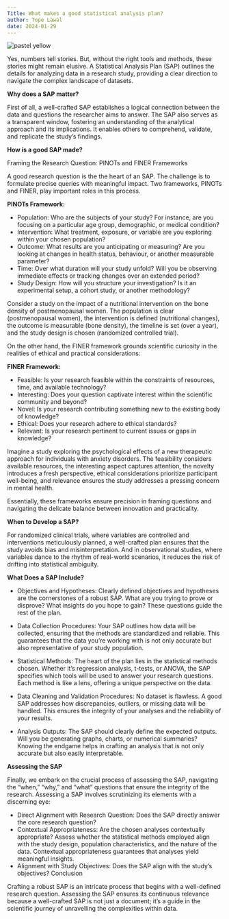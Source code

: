 ```yaml
---
Title: What makes a good statistical analysis plan?
author: Tope Lawal
date: 2024-01-29
---
```


<img src="/images/plan.jpg" alt="pastel yellow">

Yes, numbers tell stories. But, without the right tools and methods, these stories might remain elusive. A Statistical Analysis Plan (SAP) outlines the details for analyzing data in a research study, providing a clear direction to navigate the complex landscape of datasets.

**Why does a SAP matter?**

First of all, a well-crafted SAP establishes a logical connection between the data and questions the researcher aims to answer. The SAP also serves as a transparent window, fostering an understanding of the analytical approach and its implications. It enables others to comprehend, validate, and replicate the study’s findings.

**How is a good SAP made?**

Framing the Research Question: PINOTs and FINER Frameworks

A good research question is the the heart of an SAP. The challenge is to formulate precise queries with meaningful impact. Two frameworks, PINOTs and FINER, play important roles in this process.

**PINOTs Framework:**

- Population: Who are the subjects of your study? For instance, are you focusing on a particular age group, demographic, or medical condition?
- Intervention: What treatment, exposure, or variable are you exploring within your chosen population?
- Outcome: What results are you anticipating or measuring? Are you looking at changes in health status, behaviour, or another measurable parameter?
- Time: Over what duration will your study unfold? Will you be observing immediate effects or tracking changes over an extended period?
- Study Design: How will you structure your investigation? Is it an experimental setup, a cohort study, or another methodology?

Consider a study on the impact of a nutritional intervention on the bone density of postmenopausal women. The population is clear (postmenopausal women), the intervention is defined (nutritional changes), the outcome is measurable (bone density), the timeline is set (over a year), and the study design is chosen (randomized controlled trial).

On the other hand, the FINER framework grounds scientific curiosity in the realities of ethical and practical considerations:

**FINER Framework:**

- Feasible: Is your research feasible within the constraints of resources, time, and available technology?
- Interesting: Does your question captivate interest within the scientific community and beyond?
- Novel: Is your research contributing something new to the existing body of knowledge?
- Ethical: Does your research adhere to ethical standards?
- Relevant: Is your research pertinent to current issues or gaps in knowledge?

Imagine a study exploring the psychological effects of a new therapeutic approach for individuals with anxiety disorders. The feasibility considers available resources, the interesting aspect captures attention, the novelty introduces a fresh perspective, ethical considerations prioritize participant well-being, and relevance ensures the study addresses a pressing concern in mental health.

Essentially, these frameworks ensure precision in framing questions and navigating the delicate balance between innovation and practicality.

**When to Develop a SAP?**

For randomized clinical trials, where variables are controlled and interventions meticulously planned, a well-crafted plan ensures that the study avoids bias and misinterpretation. And in observational studies, where variables dance to the rhythm of real-world scenarios, it reduces the risk of drifting into statistical ambiguity.

**What Does a SAP Include?**

- Objectives and Hypotheses: Clearly defined objectives and hypotheses are the cornerstones of a robust SAP. What are you trying to prove or disprove? What insights do you hope to gain? These questions guide the rest of the plan.

- Data Collection Procedures: Your SAP outlines how data will be collected, ensuring that the methods are standardized and reliable. This guarantees that the data you’re working with is not only accurate but also representative of your study population.

- Statistical Methods: The heart of the plan lies in the statistical methods chosen. Whether it’s regression analysis, t-tests, or ANOVA, the SAP specifies which tools will be used to answer your research questions. Each method is like a lens, offering a unique perspective on the data.

- Data Cleaning and Validation Procedures: No dataset is flawless. A good SAP addresses how discrepancies, outliers, or missing data will be handled. This ensures the integrity of your analyses and the reliability of your results.

- Analysis Outputs: The SAP should clearly define the expected outputs. Will you be generating graphs, charts, or numerical summaries? Knowing the endgame helps in crafting an analysis that is not only accurate but also easily interpretable.

**Assessing the SAP**

Finally, we embark on the crucial process of assessing the SAP, navigating the “when,” “why,” and “what” questions that ensure the integrity of the research. Assessing a SAP involves scrutinizing its elements with a discerning eye:

- Direct Alignment with Research Question: Does the SAP directly answer the core research question?
- Contextual Appropriateness: Are the chosen analyses contextually appropriate? Assess whether the statistical methods employed align with the study design, population characteristics, and the nature of the data. Contextual appropriateness guarantees that analyses yield meaningful insights.
- Alignment with Study Objectives: Does the SAP align with the study’s objectives?
Conclusion

Crafting a robust SAP is an intricate process that begins with a well-defined research question. Assessing the SAP ensures its continuous relevance because a well-crafted SAP is not just a document; it’s a guide in the scientific journey of unravelling the complexities within data.

